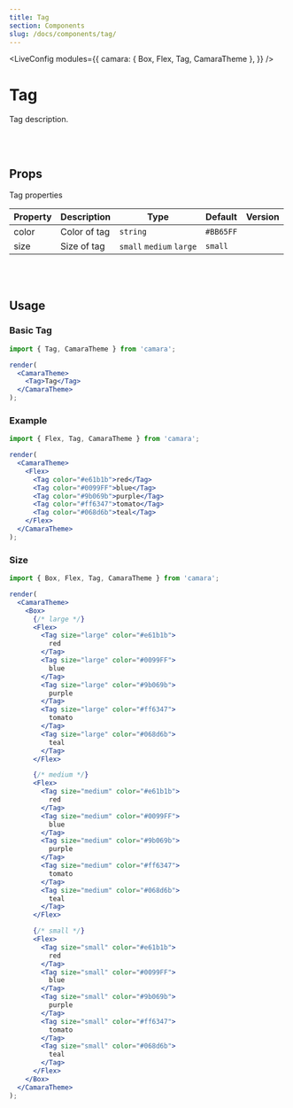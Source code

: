 ```yaml
---
title: Tag
section: Components
slug: /docs/components/tag/
---
```



<!-- Define `camara` module as `{ Tag }` -->

<LiveConfig
  modules={{
    camara: { Box, Flex, Tag, CamaraTheme },
  }}
/>

# Tag

Tag description.

<br></br>

## Props

Tag properties

| Property | Description  | Type                     | Default   | Version |
| -------- | ------------ | ------------------------ | --------- | ------- |
| color    | Color of tag | `string`                 | `#BB65FF` |         |
| size     | Size of tag  | `small` `medium` `large` | `small`   |         |

<br></br>

## Usage

### Basic Tag

```jsx live noInline
import { Tag, CamaraTheme } from 'camara';

render(
  <CamaraTheme>
    <Tag>Tag</Tag>
  </CamaraTheme>
);
```

### Example

```jsx live noInline
import { Flex, Tag, CamaraTheme } from 'camara';

render(
  <CamaraTheme>
    <Flex>
      <Tag color="#e61b1b">red</Tag>
      <Tag color="#0099FF">blue</Tag>
      <Tag color="#9b069b">purple</Tag>
      <Tag color="#ff6347">tomato</Tag>
      <Tag color="#068d6b">teal</Tag>
    </Flex>
  </CamaraTheme>
);
```

### Size

```jsx live noInline
import { Box, Flex, Tag, CamaraTheme } from 'camara';

render(
  <CamaraTheme>
    <Box>
      {/* large */}
      <Flex>
        <Tag size="large" color="#e61b1b">
          red
        </Tag>
        <Tag size="large" color="#0099FF">
          blue
        </Tag>
        <Tag size="large" color="#9b069b">
          purple
        </Tag>
        <Tag size="large" color="#ff6347">
          tomato
        </Tag>
        <Tag size="large" color="#068d6b">
          teal
        </Tag>
      </Flex>

      {/* medium */}
      <Flex>
        <Tag size="medium" color="#e61b1b">
          red
        </Tag>
        <Tag size="medium" color="#0099FF">
          blue
        </Tag>
        <Tag size="medium" color="#9b069b">
          purple
        </Tag>
        <Tag size="medium" color="#ff6347">
          tomato
        </Tag>
        <Tag size="medium" color="#068d6b">
          teal
        </Tag>
      </Flex>

      {/* small */}
      <Flex>
        <Tag size="small" color="#e61b1b">
          red
        </Tag>
        <Tag size="small" color="#0099FF">
          blue
        </Tag>
        <Tag size="small" color="#9b069b">
          purple
        </Tag>
        <Tag size="small" color="#ff6347">
          tomato
        </Tag>
        <Tag size="small" color="#068d6b">
          teal
        </Tag>
      </Flex>
    </Box>
  </CamaraTheme>
);
```
